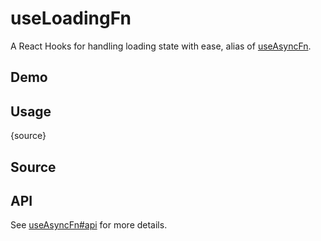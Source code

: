 # useLoadingFn


<HooksType category="Utilities" />

A React Hooks for handling loading state with ease, alias of [useAsyncFn](/reference/use-async-fn).


## Demo


<App />

## Usage


<RawCode>{source}</RawCode>

## Source


<Source />

## API

See [useAsyncFn#api](/reference/use-async-fn/#api) for more details.
